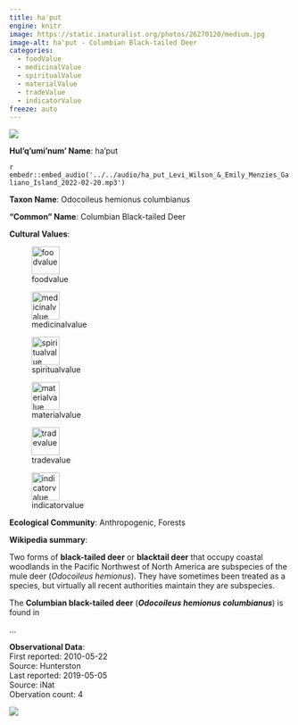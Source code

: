 ```yaml
---
title: ha'put
engine: knitr
image: https://static.inaturalist.org/photos/26270120/medium.jpg
image-alt: ha'put - Columbian Black-tailed Deer
categories:
  - foodValue
  - medicinalValue
  - spiritualValue
  - materialValue
  - tradeValue
  - indicatorValue
freeze: auto
---
```

![](https://static.inaturalist.org/photos/26270120/medium.jpg){fig-alt="ha'put - Columbian Black-tailed Deer"}

**Hul'q'umi'num' Name**: ha'put

`r embedr::embed_audio('../../audio/ha_put_Levi_Wilson_&_Emily_Menzies_Galiano_Island_2022-02-20.mp3')`

**Taxon Name**: Odocoileus hemionus columbianus

**"Common" Name**: Columbian Black-tailed Deer

**Cultural Values**:  

::: {layout-nrow=1 style="width:60%"}
![foodvalue](/files/foodvalue.svg){width=50px}

![medicinalvalue](/files/medicinalvalue.svg){width=50px}

![spiritualvalue](/files/spiritualvalue.svg){width=50px}

![materialvalue](/files/materialvalue.svg){width=50px}

![tradevalue](/files/tradevalue.svg){width=50px}

![indicatorvalue](/files/indicatorvalue.svg){width=50px}
:::

**Ecological Community**: Anthropogenic, Forests

**Wikipedia summary**:  
<p class="mw-empty-elt">
</p>

<p>Two forms of <b>black-tailed deer</b> or <b>blacktail deer</b> that occupy coastal woodlands in the Pacific Northwest of North America are subspecies of the mule deer (<i>Odocoileus hemionus</i>). They have sometimes been treated as a species, but virtually all recent authorities maintain they are subspecies. 
</p><p>The <b>Columbian black-tailed deer</b> (<i><b>Odocoileus hemionus columbianus</b></i>) is found in</p>...

**Observational Data**:   
First reported: 2010-05-22  
Source: Hunterston  
Last reported: 2019-05-05  
Source: iNat  
Obervation count: 4

![](community_dist.png)
